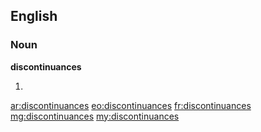 ==English==

===Noun===
'''discontinuances'''

# {{plural of|[[discontinuance]]}}

[[ar:discontinuances]]
[[eo:discontinuances]]
[[fr:discontinuances]]
[[mg:discontinuances]]
[[my:discontinuances]]